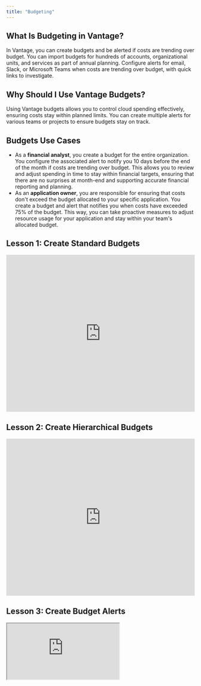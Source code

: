 ```yaml
---
title: "Budgeting"
---
```


## <Icon size={24} color="#6742D6" iconType="solid"  icon="lightbulb" /> What Is Budgeting in Vantage?

In Vantage, you can create budgets and be alerted if costs are trending over budget. You can import budgets for hundreds of accounts, organizational units, and services as part of annual planning. Configure alerts for email, Slack, or Microsoft Teams when costs are trending over budget, with quick links to investigate.

## <Icon size={24} color="#6742D6" iconType="solid"  icon="comment" /> Why Should I Use Vantage Budgets?

Using Vantage budgets allows you to control cloud spending effectively, ensuring costs stay within planned limits. You can create multiple alerts for various teams or projects to ensure budgets stay on track.

## <Icon size={24} color="#6742D6" iconType="solid"  icon="pen" /> Budgets Use Cases

- As a **financial analyst**, you create a budget for the entire organization. You configure the associated alert to notify you 10 days before the end of the month if costs are trending over budget. This allows you to review and adjust spending in time to stay within financial targets, ensuring that there are no surprises at month-end and supporting accurate financial reporting and planning.
- As an **application owner**, you are responsible for ensuring that costs don't exceed the budget allocated to your specific application. You create a budget and alert that notifies you when costs have exceeded 75% of the budget. This way, you can take proactive measures to adjust resource usage for your application and stay within your team's allocated budget.

## <Icon size={24} color="#6742D6" iconType="solid"  icon="book-copy" /> Lesson 1: Create Standard Budgets

<Frame>
<iframe width="100%" height="420" src="https://www.youtube.com/embed/haVyfMfspAA" title="Create Standard Budgets" frameborder="0" allow="accelerometer; autoplay; clipboard-write; encrypted-media; gyroscope; picture-in-picture; web-share" referrerpolicy="strict-origin-when-cross-origin" allowfullscreen></iframe>
</Frame>

## <Icon size={24} color="#6742D6" iconType="solid"  icon="book-copy" /> Lesson 2: Create Hierarchical Budgets

<Frame>
<iframe width="100%" height="420" src="https://www.youtube.com/embed/HovaTF1QGNA" title="Create Hierarchical Budgets" frameborder="0" allow="accelerometer; autoplay; clipboard-write; encrypted-media; gyroscope; picture-in-picture; web-share" referrerpolicy="strict-origin-when-cross-origin" allowfullscreen></iframe>
</Frame>

## <Icon size={24} color="#6742D6" iconType="solid"  icon="book-copy" /> Lesson 3: Create Budget Alerts

<Frame>
<iframe
src="https://www.loom.com/embed/93dc24436d3d45f4be064e20e07acf27"
className="w-full h-96"
/>
</Frame>

## <Icon size={24} color="#6742D6" iconType="solid"  icon="book-open" /> Additional Resources

<Columns cols={2}>
<Card title="Create a Budget" icon="circle-plus" href="/budgets#create-a-budget-ui-method" horizontal />

<Card title="Budget CSV Import Format" icon="file-csv" href="/budgets#create-a-budget-csv-import-method" horizontal />

<Card title="Create a Budget Alert" icon="bell" href="/budgets#create-budget-alerts" horizontal />

<Card title="Configure a Slack Connection" icon="slack" href="/slack" horizontal />

<Card title="Configure an MS Teams Connection" icon="microsoft" href="/microsoft_teams" horizontal />
</Columns>
